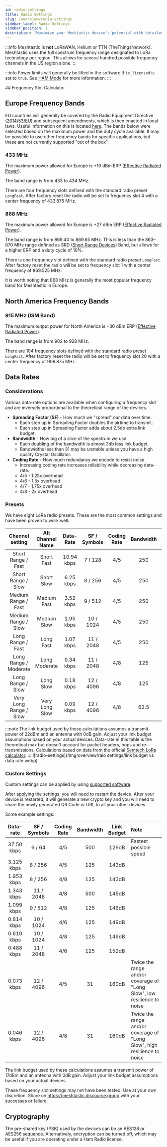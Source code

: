 ```yaml
---
id: radio-settings
title: Radio Settings
slug: /overview/radio-settings
sidebar_label: Radio Settings
sidebar_position: 1
description: "Maximize your Meshtastic device's potential with detailed radio settings instructions, including frequency bands, data rates, and encryption options."
---
```



:::info
Meshtastic is **not** LoRaWAN, Helium or TTN (TheThingsNetwork). Meshtastic uses the full spectrum frequency range designated to LoRa technology per region. This allows for several hundred possible frequency channels in the US region alone.
:::

:::info
Power limits will generally be lifted in the software if `is_licensed` is set to `true`. See [HAM Mode](/docs/faq#amateur-radio-ham) for more information.
:::

<div class="no-print">
  ## Frequency Slot Calculator

  <FrequencyCalculator />
</div>

## Europe Frequency Bands

EU countries will generally be covered by the Radio Equipment Directive ([2014/53/EU](http://data.europa.eu/eli/dir/2014/53/2023-10-01)) and subsequent amendments, which is then enacted in local laws. Useful information on this is located [here](https://single-market-economy.ec.europa.eu/single-market/european-standards/harmonised-standards/radio-equipment_en).
The bands below were selected based on the maximum power and the duty cycle available. It may be possible to use other frequency bands for specific applications, but these are not currently supported "out of the box".

### 433 MHz

The maximum power allowed for Europe is +10 dBm ERP ([Effective Radiated Power](https://en.wikipedia.org/wiki/Effective_radiated_power)).

The band range is from 433 to 434 MHz.

There are four frequency slots defined with the standard radio preset `LongFast`. After factory reset the radio will be set to frequency slot 4 with a center frequency of 433.875 MHz.

### 868 MHz

The maximum power allowed for Europe is +27 dBm ERP ([Effective Radiated Power](https://en.wikipedia.org/wiki/Effective_radiated_power)).

The band range is from 869.40 to 869.65 MHz. This is less than the 863–870 MHz range defined as SRD ([Short Range Devices](https://www.etsi.org/technologies/short-range-devices)) Band, but allows for a higher ERP and a duty cycle of 10%.

There is one frequency slot defined with the standard radio preset `LongFast`. After factory reset the radio will be set to frequency slot 1 with a center frequency of 869.525 MHz.

It is worth noting that 868 MHz is generally the most popular frequency band for Meshtastic in Europe.

## North America Frequency Bands

### 915 MHz (ISM Band)

The maximum output power for North America is +30 dBm ERP ([Effective Radiated Power](https://en.wikipedia.org/wiki/Effective_radiated_power)).

The band range is from 902 to 928 MHz.

There are 104 frequency slots defined with the standard radio preset `LongFast`. After factory reset the radio will be set to frequency slot 20 with a center frequency of 906.875 MHz.

## Data Rates

### Considerations

Various data-rate options are available when configuring a frequency slot and are inversely proportional to the theoretical range of the devices.

- **Spreading Factor (SF)** - How much we "spread" our data over time.
  - Each step up in Spreading Factor doubles the airtime to transmit.
  - Each step up in Spreading Factor adds about 2.5db extra link budget.
- **Bandwidth** - How big of a slice of the spectrum we use.
  - Each doubling of the bandwidth is almost 3db less link budget.
  - Bandwidths less than 31 may be unstable unless you have a high quality Crystal Oscillator.
- **Coding Rate** - How much redundancy we encode to resist noise.
  - Increasing coding rate increases reliability while decreasing data-rate.
  - 4/5 - 1.25x overhead
  - 4/6 - 1.5x overhead
  - 4/7 - 1.75x overhead
  - 4/8 - 2x overhead

### Presets

We have eight LoRa radio presets. These are the most common settings and have been proven to work well:

|    Channel setting     | Alt Channel Name |      Data-Rate      | SF / Symbols | Coding Rate | Bandwidth | Link Budget |
| :--------------------: | :--------------: | :-----------------: | :----------: | :---------: | :-------: | :---------: |
|      Short Range / Fast|        Short Fast|           10.94 kbps|       7 / 128|          4/5|      250|          143dB|
|      Short Range / Slow|        Short Slow|            6.25 kbps|       8 / 256|          4/5|      250|        145.5dB|
|     Medium Range / Fast|       Medium Fast|            3.52 kbps|       9 / 512|          4/5|      250|          148dB|
|     Medium Range / Slow|       Medium Slow|            1.95 kbps|     10 / 1024|          4/5|      250|        150.5dB|
|       Long Range / Fast|         Long Fast|            1.07 kbps|     11 / 2048|          4/5|      250|          153dB|
|   Long Range / Moderate|     Long Moderate|            0.34 kbps|     11 / 2048|          4/8|      125|          156dB|
|       Long Range / Slow|         Long Slow|            0.18 kbps|     12 / 4096|          4/8|      125|        158.5dB|
|  Very Long Range / Slow|    Very Long Slow|            0.09 kbps|     12 / 4096|          4/8|     62.5|        161.5dB|

:::note
The link budget used by these calculations assumes a transmit power of 22dBm and an antenna with 0dB gain. Adjust your link budget assumptions based on your actual devices. Data-rate in this table is the theoretical max but doesn't account for packet headers, hops and re-transmissions. Calculations based on data from the official [Semtech LoRa calculator](https://www.semtech.com/design-support/lora-calculator).
:::
![radio-settings](/img/overview/raio settings/link budget vs data rate.webp)
### Custom Settings

Custom settings can be applied by using [supported software](/docs/software).

After applying the settings, you will need to restart the device. After your device is restarted, it will generate a new crypto key and you will need to share the newly generated QR Code or URL to all your other devices.

Some example settings:

| Data-rate  | SF / Symbols | Coding Rate | Bandwidth | Link Budget | Note                                                                     |
| :--------: | :----------: | :---------: | :-------: | :---------: | :----------------------------------------------------------------------- |
| 37.50 kbps |    6 / 64    |     4/5     |    500    |    129dB    | Fastest possible speed                                                   |
| 3.125 kbps |   8 / 256    |     4/5     |    125    |    143dB    |                                                                          |
| 1.953 kbps |   8 / 256    |     4/8     |    125    |    143dB    |                                                                          |
| 1.343 kbps |  11 / 2048   |     4/8     |    500    |    145dB    |                                                                          |
| 1.099 kbps |   9 / 512    |     4/8     |    125    |    146dB    |                                                                          |
| 0.814 kbps |  10 / 1024   |     4/6     |    125    |    149dB    |                                                                          |
| 0.610 kbps |  10 / 1024   |     4/8     |    125    |    149dB    |                                                                          |
| 0.488 kbps |  11 / 2048   |     4/6     |    125    |    152dB    |                                                                          |
| 0.073 kbps |  12 / 4096   |     4/5     |    31     |    160dB    | Twice the range and/or coverage of "Long Slow", low resilience to noise  |
| 0.046 kbps |  12 / 4096   |     4/8     |    31     |    160dB    | Twice the range and/or coverage of "Long Slow", high resilience to noise |

The link budget used by these calculations assumes a transmit power of 17dBm and an antenna with 0dB gain. Adjust your link budget assumptions based on your actual devices.

These frequency slot settings may not have been tested. Use at your own discretion. Share on https://meshtastic.discourse.group with your successes or failure.

## Cryptography

The pre-shared key (PSK) used by the devices can be an AES128 or AES256 sequence.  Alternatively, encryption can be turned off, which may be useful if you are operating under a Ham Radio license.
